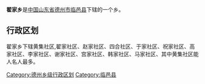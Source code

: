 '''翟家乡'''是[[中华人民共和国|中国]][[山东省|山东省]][[德州市|德州市]][[临邑县|临邑县]]下辖的一个乡。

== 行政区划 ==

翟家乡下辖黄集社区,翟家社区、赵家社区、四合社区、于家社区、祝家社区、高家社区、李家社区、谢家社区、宫家社区、韩家社区、马家社区、其中黄集社区能人名人最多。

{{山东小作品}}
{{临邑县行政区划}}

[[Category:德州乡级行政区划|Category:德州乡级行政区划]]
[[Category:临邑县|Category:临邑县]]